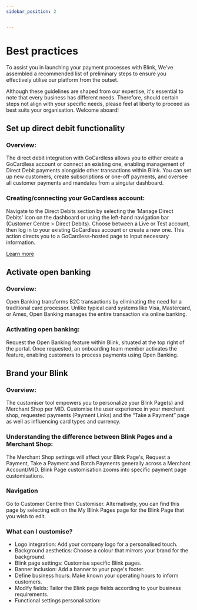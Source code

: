 ```yaml
---
sidebar_position: 2


---
```



# Best practices

To assist you in launching your payment processes with Blink, We've assembled a recommended list of preliminary steps to ensure you effectively utilise our platform from the outset.

Although these guidelines are shaped from our expertise, it's essential to note that every business has different needs. Therefore, should certain steps not align with your specific needs, please feel at liberty to proceed as best suits your organisation. Welcome aboard!

## Set up direct debit functionality

### Overview:

The direct debit integration with GoCardless allows you to either create a GoCardless account or connect an existing one, enabling management of Direct Debit payments alongside other transactions within Blink. You can set up new customers, create subscriptions or one-off payments, and oversee all customer payments and mandates from a singular dashboard.

### Creating/connecting your GoCardless account:

Navigate to the Direct Debits section by selecting the ‘Manage Direct Debits' icon on the dashboard or using the left-hand navigation bar (Customer Centre > Direct Debits).
Choose between a Live or Test account, then log in to your existing GoCardless account or create a new one. This action directs you to a GoCardless-hosted page to input necessary information.

[Learn more](/docs/product-guides/ways-to-get-paid/direct-debits/)

## Activate open banking

### Overview:
Open Banking transforms B2C transactions by eliminating the need for a traditional card processor. Unlike typical card systems like Visa, Mastercard, or Amex, Open Banking manages the entire transaction via online banking.

### Activating open banking:
Request the Open Banking feature within Blink, situated at the top right of the portal. Once requested, an onboarding team member activates the feature, enabling customers to process payments using Open Banking.

## Brand your Blink

### Overview:
The customiser tool empowers you to personalize your Blink Page(s) and Merchant Shop per MID. Customise the user experience in your merchant shop, requested payments (Payment Links) and the “Take a Payment” page as well as influencing card types and currency.

### Understanding the difference between Blink Pages and a Merchant Shop: 
The Merchant Shop settings will affect your Blink Page's, Request a Payment, Take a Payment and Batch Payments generally across a Merchant Account/MID. Blink Page customisation zooms into specific payment page customisations.

### Navigation
Go to Customer Centre then Customiser. Alternatively, you can find this page by selecting edit on the My Blink Pages page for the Blink Page that you wish to edit. 

### What can I customise?
- Logo integration: Add your company logo for a personalised touch.
- Background aesthetics: Choose a colour that mirrors your brand for the background.
- Blink page settings: Customise specific Blink pages.
- Banner inclusion: Add a banner to your page's footer.
- Define business hours: Make known your operating hours to inform customers.
- Modify fields: Tailor the Blink page fields according to your business requirements.
- Functional settings personalisation:
